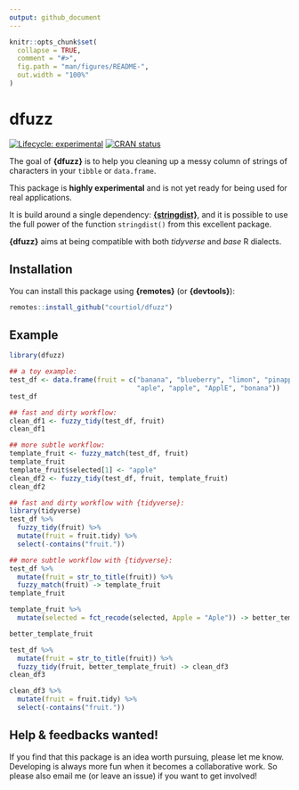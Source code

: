 ```yaml
---
output: github_document
---
```


<!-- README.md is generated from README.Rmd. Please edit that file -->

```r
knitr::opts_chunk$set(
  collapse = TRUE,
  comment = "#>",
  fig.path = "man/figures/README-",
  out.width = "100%"
)
```

# dfuzz

<!-- badges: start -->
[![Lifecycle: experimental](https://img.shields.io/badge/lifecycle-experimental-orange.svg)](https://www.tidyverse.org/lifecycle/#experimental)
[![CRAN status](https://www.r-pkg.org/badges/version/dfuzz)](https://CRAN.R-project.org/package=dfuzz)
<!-- badges: end -->

The goal of __{dfuzz}__ is to help you cleaning up a messy column of strings
of characters in your `tibble` or `data.frame`.

This package is __highly experimental__ and is not yet ready for being used for real applications.

It is build around a single dependency: [__{stringdist}__](https://github.com/markvanderloo/stringdist), and it is possible to use the full power of the function `stringdist()` from this excellent package.

__{dfuzz}__ aims at being compatible with both _tidyverse_ and _base_ R dialects.


## Installation

You can install this package using __{remotes}__ (or __{devtools}__):

```r
remotes::install_github("courtiol/dfuzz")
```

## Example

```r
library(dfuzz)

## a toy example:
test_df <- data.frame(fruit = c("banana", "blueberry", "limon", "pinapple",
                                "aple", "apple", "ApplE", "bonana"))
test_df

## fast and dirty workflow:
clean_df1 <- fuzzy_tidy(test_df, fruit)
clean_df1

## more subtle workflow:
template_fruit <- fuzzy_match(test_df, fruit)
template_fruit
template_fruit$selected[1] <- "apple"
clean_df2 <- fuzzy_tidy(test_df, fruit, template_fruit)
clean_df2

## fast and dirty workflow with {tidyverse}:
library(tidyverse)
test_df %>%
  fuzzy_tidy(fruit) %>%
  mutate(fruit = fruit.tidy) %>%
  select(-contains("fruit."))

## more subtle workflow with {tidyverse}:
test_df %>%
  mutate(fruit = str_to_title(fruit)) %>%
  fuzzy_match(fruit) -> template_fruit
template_fruit

template_fruit %>%
  mutate(selected = fct_recode(selected, Apple = "Aple")) -> better_template_fruit

better_template_fruit

test_df %>%
  mutate(fruit = str_to_title(fruit)) %>%
  fuzzy_tidy(fruit, better_template_fruit) -> clean_df3
clean_df3

clean_df3 %>%
  mutate(fruit = fruit.tidy) %>%
  select(-contains("fruit."))
```

## Help \& feedbacks wanted!

If you find that this package is an idea worth pursuing, please let me know.
Developing is always more fun when it becomes a collaborative work.
So please also email me (or leave an issue) if you want to get involved!

